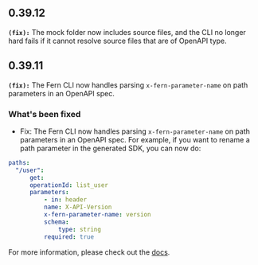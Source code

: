 ## 0.39.12
**`(fix):`** The mock folder now includes source files, and the CLI no longer hard fails if it cannot resolve source files that are of OpenAPI type.

## 0.39.11
**`(fix):`** The Fern CLI now handles parsing `x-fern-parameter-name` on path parameters in an OpenAPI spec.

### What's been fixed
- Fix: The Fern CLI now handles parsing `x-fern-parameter-name` on path parameters in an OpenAPI spec. For example,
if you want to rename a path parameter in the generated SDK, you can now do:

```yml
paths:
  "/user":
      get:
      operationId: list_user
      parameters:
          - in: header
          name: X-API-Version
          x-fern-parameter-name: version
          schema:
              type: string
          required: true
```

For more information, please check out the [docs](https://buildwithfern.com/learn/api-definition/openapi/extensions/parameter-names).


